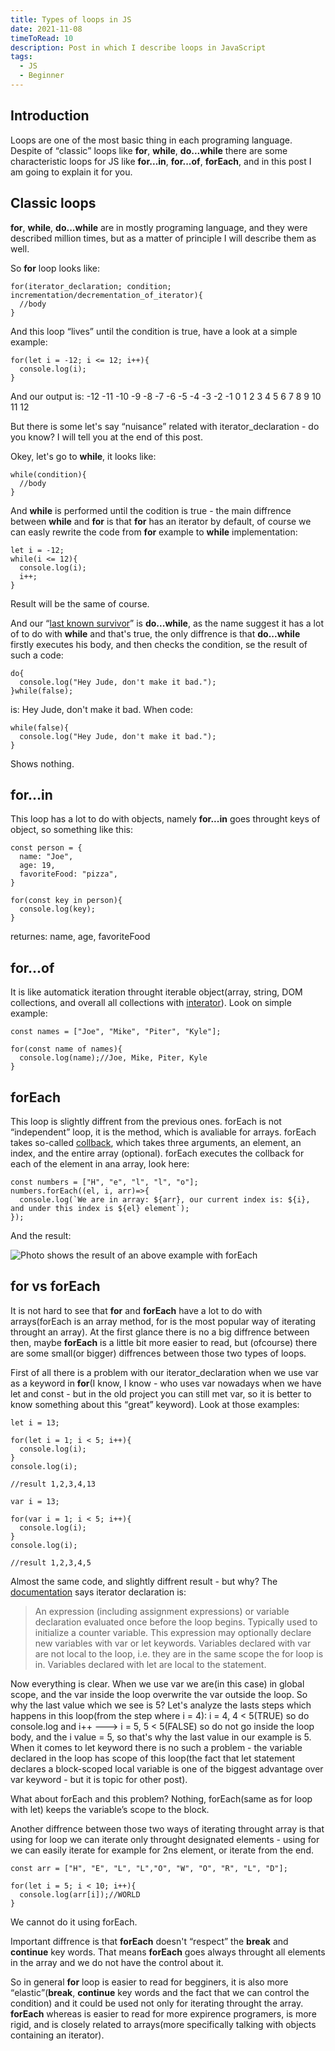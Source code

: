 ```yaml
---
title: Types of loops in JS
date: 2021-11-08
timeToRead: 10
description: Post in which I describe loops in JavaScript
tags:
  - JS
  - Beginner
---
```

<article>
  <h2>Introduction</h2>
  <p>Loops are one of the most basic thing in each programing language. Despite of <q>classic</q> loops like <strong>for</strong>, <strong>while</strong>, <strong>do...while</strong> there are some characteristic loops for JS like <strong>for...in</strong>, <strong>for...of</strong>, <strong>forEach</strong>, and in this post I am going to explain it for you.</p>
</article>

<article>
  <h2>Classic loops</h2>
  <p><strong>for</strong>, <strong>while</strong>, <strong>do...while</strong> are in mostly programing language, and they were described million times, but as a matter of principle I will describe them as well.</p>

  <p>So <strong>for</strong> loop looks like:</p>

```js:title=example-1
for(iterator_declaration; condition; incrementation/decrementation_of_iterator){
  //body
}
```

<p>And this loop <q>lives</q> until the condition is true, have a look at a simple example:</p>

```js:title=example-2
for(let i = -12; i <= 12; i++){
  console.log(i);
}
```

<p>And our output is: -12 -11 -10 -9 -8 -7 -6 -5 -4 -3 -2 -1 0 1 2 3 4 5 6 7 8 9 10 11 12</p>

<p>But there is some let's say <q>nuisance</q> related with iterator_declaration - do you know? I will tell you at the end of this post.</p>

<p>Okey, let's go to <strong>while</strong>, it looks like: </p>

```js:title=example-3
while(condition){
  //body
}
```
<p>And <strong>while</strong> is performed until the codition is true - the main diffrence between <strong>while</strong> and <strong>for</strong> is that <strong>for</strong> has an iterator by default, of course we can easly rewrite the code from <strong>for</strong> example to <strong>while</strong> implementation:</p>

```js:title=example-4
let i = -12;
while(i <= 12){
  console.log(i);
  i++;
}
```

<p>Result will be the same of course.</p>

<p>And our <q><a href="https://youtu.be/btPJPFnesV4?t=92" target="_blank">last known survivor</a></q> is <strong>do...while</strong>, as the name suggest it has a lot of to do with <strong>while</strong> and that's true, the only diffrence is that <strong>do...while</strong> firstly executes his body, and then checks the condition, se the result of such a code: </p>

```js:title=example-5
do{
  console.log("Hey Jude, don't make it bad.");
}while(false);
```

<p>is: Hey Jude, don't make it bad. When code: </p>

```js:title=example-6
while(false){
  console.log("Hey Jude, don't make it bad.");
}
```
<p>Shows nothing.</p>

</article>

<article>
  <h2>for...in</h2>

  <p>This loop has a lot to do with objects, namely <strong>for...in</strong> goes throught keys of object, so something like this: </p>

```js:title=example-7
const person = {
  name: "Joe",
  age: 19,
  favoriteFood: "pizza",
}

for(const key in person){
  console.log(key);
}
```

<p>returnes: name, age, favoriteFood</p>

</article>

<article>
  <h2>for...of</h2>

  <p>It is like automatick iteration throught iterable object(array, string, DOM collections, and overall all collections with <a href="https://developer.mozilla.org/pl/docs/Web/JavaScript/Guide/Iterators_and_Generators" target="_blank">interator</a>). Look on simple example: </p>

```js:title=example-8
const names = ["Joe", "Mike", "Piter", "Kyle"];

for(const name of names){
  console.log(name);//Joe, Mike, Piter, Kyle
}
```

</article>

<article>
  <h2>forEach</h2>

  <p>This loop is slightly diffrent from the previous ones. forEach is not <q>independent</q> loop, it is the method, which is avaliable for arrays. forEach takes so-called <a href="https://developer.mozilla.org/en-US/docs/Glossary/Callback_function" target="_blank">collback</a>, which takes three arguments, an element, an index, and the entire array (optional). forEach executes the collback for each of the element in ana array, look here:</p>

```js:title=example-9
const numbers = ["H", "e", "l", "l", "o"];
numbers.forEach((el, i, arr)=>{
  console.log(`We are in array: ${arr}, our current index is: ${i}, and under this index is ${el} element`);
});
```

<p>And the result:</p>
<img class="fit-picture" src="./forEach-result.jpg" alt="Photo shows the result of an above example with forEach"/>

</article>

<article>
  <h2>for vs forEach</h2>
  <p>It is not hard to see that <strong>for</strong> and <strong>forEach</strong> have a lot to do with arrays(forEach is an array method, for is the most popular way of iterating throught an array). At the first glance there is no a big diffrence between then, maybe <strong>forEach</strong> is a little bit more easier to read, but (ofcourse) there are some small(or bigger) diffrences between those two types of loops.</p>

  <p>First of all there is a problem with our iterator_declaration when we use var as a keyword in <strong>for</strong>(I know, I know - who uses var nowadays when we have let and const - but in the old project you can still met var, so it is better to know something about this <q>great</q> keyword). Look at those examples:</p>

```js:title=example-10
let i = 13;

for(let i = 1; i < 5; i++){
  console.log(i);
}
console.log(i);

//result 1,2,3,4,13
```

```js:title=example-11
var i = 13;

for(var i = 1; i < 5; i++){
  console.log(i);
}
console.log(i);

//result 1,2,3,4,5
```

<p>Almost the same code, and slightly diffrent result - but why? The <a target="_blank" href="https://developer.mozilla.org/en-US/docs/Web/JavaScript/Reference/Statements/for#syntax">documentation</a> says iterator declaration is:</p>

<blockquote cite="https://developer.mozilla.org/en-US/docs/Web/JavaScript/Reference/Statements/for">
<p>An expression (including assignment expressions) or variable declaration evaluated once before the loop begins. Typically used to initialize a counter variable. This expression may optionally declare new variables with var or let keywords. Variables declared with var are not local to the loop, i.e. they are in the same scope the for loop is in. Variables declared with let are local to the statement.</p>
</blockquote>

<p>Now everything is clear. When we use var we are(in this case) in global scope, and the var inside the loop overwrite the var outside the loop. So why the last value which we see is 5? Let's analyze the lasts steps which happens in this loop(from the step where i = 4): i = 4, 4 &#60; 5(TRUE) so do console.log and i++ ---&#62; i = 5, 5 &#60; 5(FALSE) so do not go inside the loop body, and the i value = 5, so that's why the last value in our example is 5. When it comes to let keyword there is no such a problem - the variable declared in the loop has scope of this loop(the fact that let statement declares a block-scoped local variable is one of the biggest advantage over var keyword - but it is topic for other post).
</p>

<p>What about forEach and this problem? Nothing, forEach(same as for loop with let) keeps the variable’s scope to the block.</p>

<p>Another diffrence between those two ways of iterating throught array is that using for loop we can iterate only throught designated elements - using for we can easily iterate for example for 2ns element, or iterate from the end.

```js:title=example-12
const arr = ["H", "E", "L", "L","O", "W", "O", "R", "L", "D"];

for(let i = 5; i < 10; i++){
  console.log(arr[i]);//WORLD
}

```

We cannot do it using forEach.

</p>

<p>Important diffrence is that <strong>forEach</strong> doesn't <q>respect</q> the <strong>break</strong> and <strong>continue</strong> key words. That means <strong>forEach</strong> goes always throught all elements in the array and we do not have the control about it.</p>

<p>So in general <strong>for</strong> loop is easier to read for begginers, it is also more <q>elastic</q>(<strong>break</strong>, <strong>continue</strong> key words and the fact that we can control the condition) and it could be used not only for iterating throught the array. <strong>forEach</strong> whereas is easier to read for more expirence programers, is more rigid, and is closely related to arrays(more specifically talking with objects containing an iterator).</p>

</article>